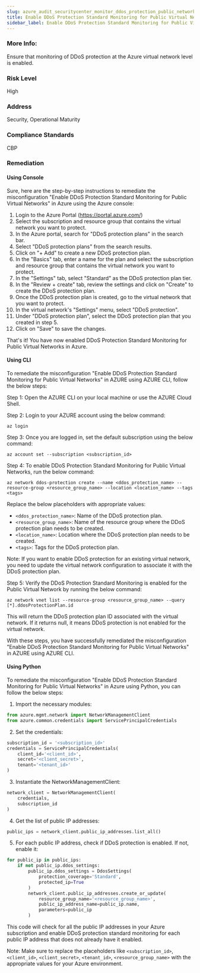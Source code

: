 ```yaml
---
slug: azure_audit_securitycenter_monitor_ddos_protection_public_networks
title: Enable DDoS Protection Standard Monitoring for Public Virtual Networks
sidebar_label: Enable DDoS Protection Standard Monitoring for Public Virtual Networks
---
```


### More Info:

Ensure that monitoring of DDoS protection at the Azure virtual network level is enabled.

### Risk Level

High

### Address

Security, Operational Maturity

### Compliance Standards

CBP
### Remediation

#### Using Console

Sure, here are the step-by-step instructions to remediate the misconfiguration "Enable DDoS Protection Standard Monitoring for Public Virtual Networks" in Azure using the Azure console:

1. Login to the Azure Portal (https://portal.azure.com/)
2. Select the subscription and resource group that contains the virtual network you want to protect.
3. In the Azure portal, search for "DDoS protection plans" in the search bar.
4. Select "DDoS protection plans" from the search results.
5. Click on "+ Add" to create a new DDoS protection plan.
6. In the "Basics" tab, enter a name for the plan and select the subscription and resource group that contains the virtual network you want to protect.
7. In the "Settings" tab, select "Standard" as the DDoS protection plan tier.
8. In the "Review + create" tab, review the settings and click on "Create" to create the DDoS protection plan.
9. Once the DDoS protection plan is created, go to the virtual network that you want to protect.
10. In the virtual network's "Settings" menu, select "DDoS protection".
11. Under "DDoS protection plan", select the DDoS protection plan that you created in step 5.
12. Click on "Save" to save the changes.

That's it! You have now enabled DDoS Protection Standard Monitoring for Public Virtual Networks in Azure.

#### Using CLI

To remediate the misconfiguration "Enable DDoS Protection Standard Monitoring for Public Virtual Networks" in AZURE using AZURE CLI, follow the below steps:

Step 1: Open the AZURE CLI on your local machine or use the AZURE Cloud Shell.

Step 2: Login to your AZURE account using the below command:
```
az login
```

Step 3: Once you are logged in, set the default subscription using the below command:
```
az account set --subscription <subscription_id>
```

Step 4: To enable DDoS Protection Standard Monitoring for Public Virtual Networks, run the below command:
```
az network ddos-protection create --name <ddos_protection_name> --resource-group <resource_group_name> --location <location_name> --tags <tags>
```
Replace the below placeholders with appropriate values:
- `<ddos_protection_name>`: Name of the DDoS protection plan.
- `<resource_group_name>`: Name of the resource group where the DDoS protection plan needs to be created.
- `<location_name>`: Location where the DDoS protection plan needs to be created.
- `<tags>`: Tags for the DDoS protection plan.

Note: If you want to enable DDoS protection for an existing virtual network, you need to update the virtual network configuration to associate it with the DDoS protection plan.

Step 5: Verify the DDoS Protection Standard Monitoring is enabled for the Public Virtual Network by running the below command:
```
az network vnet list --resource-group <resource_group_name> --query [*].ddosProtectionPlan.id
```

This will return the DDoS protection plan ID associated with the virtual network. If it returns null, it means DDoS protection is not enabled for the virtual network.

With these steps, you have successfully remediated the misconfiguration "Enable DDoS Protection Standard Monitoring for Public Virtual Networks" in AZURE using AZURE CLI.

#### Using Python

To remediate the misconfiguration "Enable DDoS Protection Standard Monitoring for Public Virtual Networks" in Azure using Python, you can follow the below steps:

1. Import the necessary modules:

```python
from azure.mgmt.network import NetworkManagementClient
from azure.common.credentials import ServicePrincipalCredentials
```

2. Set the credentials:

```python
subscription_id = '<subscription_id>'
credentials = ServicePrincipalCredentials(
    client_id='<client_id>',
    secret='<client_secret>',
    tenant='<tenant_id>'
)
```

3. Instantiate the NetworkManagementClient:

```python
network_client = NetworkManagementClient(
    credentials,
    subscription_id
)
```

4. Get the list of public IP addresses:

```python
public_ips = network_client.public_ip_addresses.list_all()
```

5. For each public IP address, check if DDoS protection is enabled. If not, enable it:

```python
for public_ip in public_ips:
    if not public_ip.ddos_settings:
        public_ip.ddos_settings = DdosSettings(
            protection_coverage='Standard',
            protected_ip=True
        )
        network_client.public_ip_addresses.create_or_update(
            resource_group_name='<resource_group_name>',
            public_ip_address_name=public_ip.name,
            parameters=public_ip
        )
```

This code will check for all the public IP addresses in your Azure subscription and enable DDoS protection standard monitoring for each public IP address that does not already have it enabled.

Note: Make sure to replace the placeholders like `<subscription_id>`, `<client_id>`, `<client_secret>`, `<tenant_id>`, `<resource_group_name>` with the appropriate values for your Azure environment.

